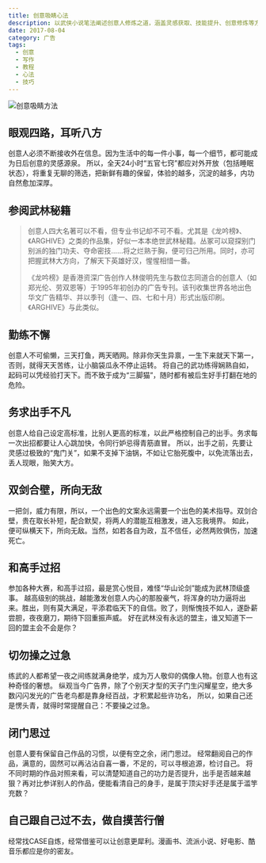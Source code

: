 ```yaml
---
title: 创意吸睛心法
description: 以武侠小说笔法阐述创意人修炼之道，涵盖灵感获取、技能提升、创意修炼等方面的实用心法
date: 2017-08-04
category: 广告
tags:
  - 创意
  - 写作
  - 教程
  - 心法
  - 技巧
---
```


![创意吸睛方法](https://img.dava.cc/img/创意吸睛方法.png)

## 眼观四路，耳听八方

创意人必须不断接收外在信息。因为生活中的每一件小事，每一个细节，都可能成为日后创意的灵感源泉。 所以，全天24小时“五官七窍”都应对外开放（包括睡眠状态），将重复无聊的筛选，把新鲜有趣的保留，体验的越多，沉淀的越多，内功自然愈加深厚。

## 参阅武林秘籍

> 创意人四大名著可以不看，但专业书记却不可不看。尤其是《龙吟榜》、《ARGHIVE》之类的作品集，好似一本本绝世武林秘籍。丛冢可以窥探别门别派的独门功夫、夺命密技……将之烂熟于胸，便可归己所用。同时，亦可把握武林大方向，了解天下英雄好汉，惺惺相惜一番。
>
> 《龙吟榜》是香港资深广告创作人林俊明先生与数位志同道合的创意人（如郑光伦、劳双恩等）于1995年初创办的广告专刊。该刊收集世界各地出色华文广告精华、并以季刊（逢一、四、七和十月）形式出版印刷。《ARGHIVE》与此类似。

## 勤练不懈

创意人不可偷懒，三天打鱼，两天晒网。除非你天生异禀，一生下来就天下第一，否则，就得天天苦练，让小脑袋瓜永不停止运转。 将自己的武功练得娴熟自如，起码可以凭经验打天下。而不致于成为“三脚猫”，随时都有被后生好手打翻在地的危险。

## 务求出手不凡

创意人给自己设定高标准，比别人更高的标准，以此严格控制自己的出手。务求每一次出招都要让人心跳加快，令同行妒忌得青筋直冒。 所以，出手之前，先要让灵感过极致的“鬼门关”，如果不支掉下油锅，不如让它胎死腹中，以免流落出去，丢人现眼，贻笑大方。

## 双剑合壁，所向无敌

一把剑，威力有限，所以，一个出色的文案永远需要一个出色的美术指导。双剑合壁，贵在取长补短，配合默契，将两人的潜能互相激发，进入忘我境界。 如此，便可纵横天下，所向无敌。当然，如若各自为政，互不信任，必然两败俱伤，加速死亡。

## 和高手过招

参加各种大赛，和高手过招，最是赏心悦目，难怪“华山论剑”能成为武林顶级盛事。 越高级别的挑战，越能激发创意人内心的那股豪气，将浑身的功力逼将出来。胜出，则有莫大满足，平添君临天下的自信。败了，则惭愧技不如人，遂卧薪尝胆，夜夜磨刀，期待下回重振声威。 好在武林没有永远的盟主，谁又知道下一回的盟主会不会是你？

## 切勿操之过急

练武的人都希望一夜之间练就满身绝学，成为万人敬仰的偶像人物。创意人也有这种奇怪的奢想。 纵观当今广告界，除了个别天才型的天子门生闪耀星空，绝大多数闪闪发光的广告老鸟都是靠身经百战，才积累起些许功名， 所以，如果自己还是愣头青，就得时常提醒自己：不要操之过急。

## 闭门思过

创意人要有保留自己作品的习惯，以便有空之余，闭门思过。 经常翻阅自己的作品，满意的，固然可以再沾沾自喜一番，不足的，可以寻根追源，检讨自己。 将不同时期的作品对照来看，可以清楚知道自己的功力是否提升，出手是否越来越狠？再对比参详别人的作品，便能看清自己的身手，是属于顶尖好手还是属于滥竽充数？

## 自己跟自己过不去，做自摸苦行僧

经常找CASE自炼，经常借鉴可以让创意更犀利。漫画书、流派小说、好电影、酷音乐都应是你的密友。